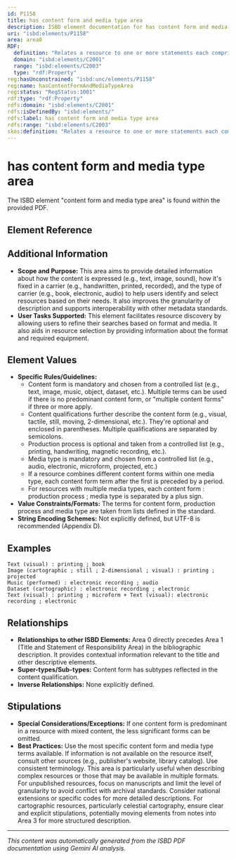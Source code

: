 ```yaml
---
id: P1158
title: has content form and media type area
description: ISBD element documentation for has content form and media type area
uri: "isbd:elements/P1158"
area: area0
RDF:
  definition: "Relates a resource to one or more statements each comprising three elements, each taken from closed lists: the content form, one or more terms reflecting the fundamental form or forms in which the content of a resource is expressed; the content qualification, specifying the type, sensory nature, dimensionality, and/or presence or absence of motion for the resource being described; and  the media type, indicating the type or types of carrier used to convey the content of the resource."
  domain: "isbd:elements/C2001"
  range: "isbd:elements/C2003"
  type: "rdf:Property"
reg:hasUnconstrained: "isbd:unc/elements/P1158"
reg:name: hasContentFormAndMediaTypeArea
reg:status: "RegStatus:1001"
rdf:type: "rdf:Property"
rdfs:domain: "isbd:elements/C2001"
rdfs:isDefinedBy: "isbd:elements/"
rdfs:label: has content form and media type area
rdfs:range: "isbd:elements/C2003"
skos:definition: "Relates a resource to one or more statements each comprising three elements, each taken from closed lists: the content form, one or more terms reflecting the fundamental form or forms in which the content of a resource is expressed; the content qualification, specifying the type, sensory nature, dimensionality, and/or presence or absence of motion for the resource being described; and  the media type, indicating the type or types of carrier used to convey the content of the resource."
---
```

# has content form and media type area

The ISBD element "content form and media type area" is found within the provided PDF.

## Element Reference


<ElementReference frontMatter={frontMatter} />

## Additional Information

- **Scope and Purpose:**  This area aims to provide detailed information about how the content is expressed (e.g., text, image, sound), how it's fixed in a carrier (e.g., handwritten, printed, recorded), and the type of carrier (e.g., book, electronic, audio) to help users identify and select resources based on their needs.  It also improves the granularity of description and supports interoperability with other metadata standards.
- **User Tasks Supported:** This element facilitates resource discovery by allowing users to refine their searches based on format and media. It also aids in resource selection by providing information about the format and required equipment.

## Element Values

- **Specific Rules/Guidelines:** 
    - Content form is mandatory and chosen from a controlled list (e.g., text, image, music, object, dataset, etc.).  Multiple terms can be used if there is no predominant content form, or "multiple content forms" if three or more apply.
    - Content qualifications further describe the content form (e.g., visual, tactile, still, moving, 2-dimensional, etc.). They're optional and enclosed in parentheses.  Multiple qualifications are separated by semicolons.
    - Production process is optional and taken from a controlled list (e.g., printing, handwriting, magnetic recording, etc.).
    - Media type is mandatory and chosen from a controlled list (e.g., audio, electronic, microform, projected, etc.)
    - If a resource combines different content forms within one media type, each content form term after the first is preceded by a period.
    - For resources with multiple media types, each content form : production process ; media type is separated by a plus sign.
- **Value Constraints/Formats:** The terms for content form, production process and media type are taken from lists defined in the standard.
- **String Encoding Schemes:**  Not explicitly defined, but UTF-8 is recommended (Appendix D).


## Examples

```
Text (visual) : printing ; book
Image (cartographic ; still ; 2-dimensional ; visual) : printing ; projected
Music (performed) : electronic recording ; audio
Dataset (cartographic) : electronic recording ; electronic
Text (visual) : printing ; microform + Text (visual): electronic recording ; electronic  
```

## Relationships

- **Relationships to other ISBD Elements:** Area 0 directly precedes Area 1 (Title and Statement of Responsibility Area) in the bibliographic description. It provides contextual information relevant to the title and other descriptive elements.
- **Super-types/Sub-types:**  Content form has subtypes reflected in the content qualification.
- **Inverse Relationships:** None explicitly defined.

## Stipulations

- **Special Considerations/Exceptions:**  If one content form is predominant in a resource with mixed content, the less significant forms can be omitted.
- **Best Practices:**  Use the most specific content form and media type terms available. If information is not available on the resource itself, consult other sources (e.g., publisher's website, library catalog). Use consistent terminology.  This area is particularly useful when describing complex resources or those that may be available in multiple formats. For unpublished resources, focus on manuscripts and limit the level of granularity to avoid conflict with archival standards. Consider national extensions or specific codes for more detailed descriptions.  For cartographic resources, particularly celestial cartography, ensure clear and explicit stipulations, potentially moving elements from notes into Area 3 for more structured description.

---

*This content was automatically generated from the ISBD PDF documentation using Gemini AI analysis.*
